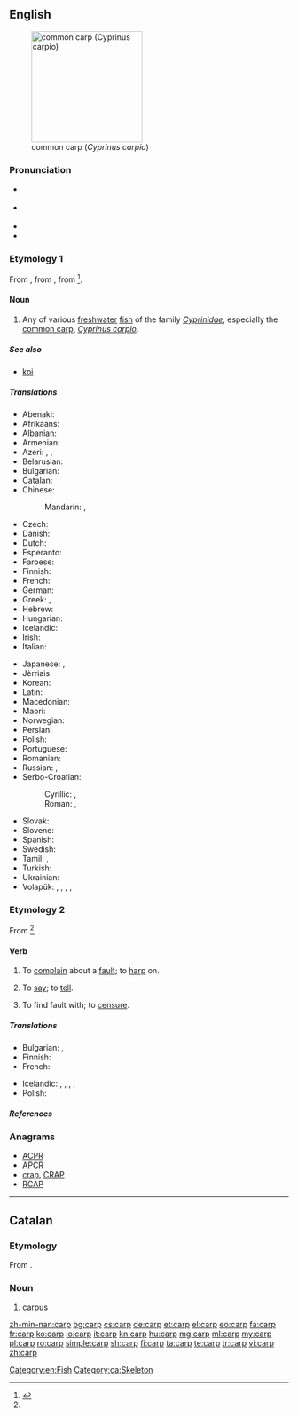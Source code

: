 ==English==

{{wikipedia}}
[[Image:Common_carp.jpg|thumb|right|200px|common carp (''Cyprinus carpio'')]]

===Pronunciation===
* {{a|UK}} {{IPA|/ˈkɑːp/}}
* {{a|US}} {{IPA|/ˈkɑɹp/}}
* {{audio|en-us-carp.ogg|Audio (US)}}
* {{rhymes|ɑː(r)p}}

===Etymology 1===
From {{etyl|fro|en}} {{term|carpe|lang=fro}}, from {{etyl|LL.|en}} {{term|carpa|lang=la}}, from {{etyl|got|en}} {{term/t|got|*𐌺𐌰𐍂𐍀𐌰|tr=karpa}}<ref name ="OED">{{R:Online Etymology Dictionary|carp}}</ref>.

====Noun====
{{en-noun|carp|carps}}

# Any of various [[freshwater]] [[fish]] of the family ''[[Cyprinidae]]'', especially the [[common carp]], ''[[Cyprinus carpio]]''.

=====See also=====
* [[koi]]

=====Translations=====
{{trans-top|Any of various freshwater fish of the family Cyprinidae}}
* Abenaki: {{t|abe|wôbhagas}}
* Afrikaans: {{t|af|karp}}
* Albanian: {{t|sq|krap}}
* Armenian: {{t|hy|ծածան|tr=çaçan}}
* Azeri: {{t+|az|karp}}, {{t+|az|sazan}}, {{t|az|çəki balığı}}
* Belarusian: {{t|be|карп|m|tr=karp|sc=Cyrl}}
* Bulgarian: {{t+|bg|шаран|m|tr=šarán|sc=Cyrl}}
* Catalan: {{t|ca|carpa|f}}
* Chinese:
*: Mandarin: {{t|cmn|鯉魚|sc=Hani}}, {{t+|cmn|鲤鱼|tr=lǐyú|sc=Hani}}
* Czech: {{t+|cs|kapr|m}}
* Danish: {{t|da|karpe|c}}
* Dutch: {{t+|nl|karper|m}}
* Esperanto: {{t|eo|karpo}}
* Faroese: {{t|fo|karpa|f}}
* Finnish: {{t+|fi|karppi}}
* French: {{t+|fr|carpe|f}}
* German: {{t+|de|Karpfen|m}}
* Greek: {{t+|el|κυπρίνος|m|tr=kiprinos}}, {{t+|el|σαζάνι|n|tr=sazani}}
* Hebrew: {{t|he|קרפיון|tr=qarpion|m}}
* Hungarian: {{t+|hu|ponty}}
* Icelandic: {{t|is|vatnakarfi|m}}
* Irish: {{t|ga|carbán|m}}
* Italian: {{t+|it|carpa|f}}
{{trans-mid}}
* Japanese: {{t+|ja|鯉|tr=こい, koi}}, {{t|ja|コイ|tr=koi|sc=Jpan}}
* Jèrriais: {{t|roa-jer|carpe|f}}
* Korean: {{t|ko|잉어|tr=ing-eo}}
* Latin: {{t|la|carpa|f}}
* Macedonian: {{t|mk|крап|m|tr=krap|sc=Cyrl}}
* Maori: {{t|mi|morihana}}
* Norwegian: {{t|no|karpe|c}}
* Persian: {{t+|fa|كپور|tr=kapur|sc=Arab}}
* Polish: {{t+|pl|karp|m}}
* Portuguese: {{t+|pt|carpa|f}}
* Romanian: {{t+|ro|crap|m}}
* Russian: {{t+|ru|карп|tr=karp|m}}, {{qualifier|wild carp}} {{t+|ru|сазан|tr=sazán|m}}
* Serbo-Croatian:
*: Cyrillic: {{t|sh|шаран|m|sc=Cyrl}}, {{t|sh|крап|m|sc=Cyrl}}
*: Roman: {{t|sh|šaran|m}}, {{t|sh|krap|m}}
* Slovak: {{t|sk|kapor|m}}
* Slovene: {{t+|sl|krap|m}}
* Spanish: {{t|es|carpa|f}}
* Swedish: {{t+|sv|karp|n}}
* Tamil: {{t+|ta|கெண்டைமீன்|sc=Taml}}, {{t+|ta|சேல்|tr=cēl|sc=Taml}}
* Turkish: {{t+|tr|sazan}}
* Ukrainian: {{t+|uk|короп|m|tr=kórop|sc=Cyrl}}
* Volapük: {{qualifier|male or female}} {{t+|vo|karip}}, {{qualifier|male}} {{t|vo|hikarip}}, {{qualifier|female}} {{t|vo|jikarip}}, {{qualifier|offspring, young}} {{t|vo|karipül}}, {{qualifier|collective}} {{t|vo|karipülem}}
{{trans-bottom}}

===Etymology 2===
From {{etyl|non|en}} {{term|karpa||to boast|lang=non}}<ref name ="OED"/>, {{term|karp||bragging|lang=non}}.

====Verb====
{{en-verb}}

# To [[complain]] about a [[fault]]; to [[harp]] on.
# {{context|obsolete|lang=en}} To [[say]]; to [[tell]].
# {{context|obsolete|transitive|lang=en}} To find fault with; to [[censure]].
#: {{rfquotek|Dryden}}

=====Translations=====
{{trans-top|To complain about a fault}}
* Bulgarian: {{t+|bg|мърморя}},  {{t+|bg|опявам}}
* Finnish: {{t+|fi|sättiä}}
* French: {{t+|fr|maugréer}}
{{trans-mid}}
* Icelandic: {{t|is|finna að}}, {{t+|is|gagnrýna}}, {{t|is|gagnrýna smugulega}}, {{t|is|vera með sparðatíning}}, {{t+|is|kvarta}}
* Polish: {{t+|pl|utyskiwać}}
{{trans-bottom}}

=====References=====
<references/>

===Anagrams===
* [[ACPR#English|ACPR]]
* [[APCR#English|APCR]]
* [[crap#English|crap]], [[CRAP#English|CRAP]]
* [[RCAP#English|RCAP]]

[[Category:en:Fish]]

----

==Catalan==
{{wikipedia|lang=ca}}

===Etymology===
From {{etyl|grc|ca}} {{term|καρπός||wrist|tr=karpos|sc=Grek|lang=grc}}.

===Noun===
{{ca-noun|m}}

# [[carpus]]

[[Category:ca:Skeleton]]

[[zh-min-nan:carp]]
[[bg:carp]]
[[cs:carp]]
[[de:carp]]
[[et:carp]]
[[el:carp]]
[[eo:carp]]
[[fa:carp]]
[[fr:carp]]
[[ko:carp]]
[[io:carp]]
[[it:carp]]
[[kn:carp]]
[[hu:carp]]
[[mg:carp]]
[[ml:carp]]
[[my:carp]]
[[pl:carp]]
[[ro:carp]]
[[simple:carp]]
[[sh:carp]]
[[fi:carp]]
[[ta:carp]]
[[te:carp]]
[[tr:carp]]
[[vi:carp]]
[[zh:carp]]